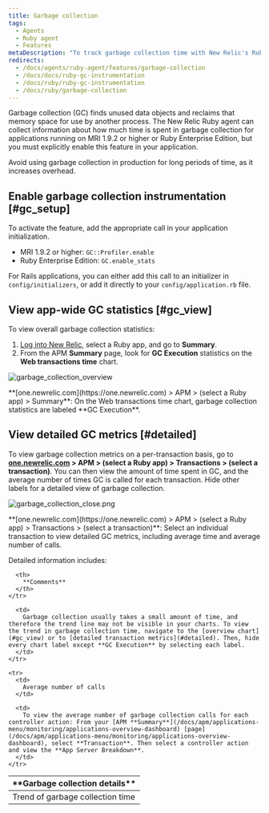 ```yaml
---
title: Garbage collection
tags:
  - Agents
  - Ruby agent
  - Features
metaDescription: "To track garbage collection time with New Relic's Ruby agent, use GC::Profiler.enable (MRI 1.9.2 or higher) or GC.enable_stats (REE)."
redirects:
  - /docs/agents/ruby-agent/features/garbage-collection
  - /docs/docs/ruby-gc-instrumentation
  - /docs/ruby/ruby-gc-instrumentation
  - /docs/ruby/garbage-collection
---
```


Garbage collection (GC) finds unused data objects and reclaims that memory space for use by another process. The New Relic Ruby agent can collect information about how much time is spent in garbage collection for applications running on MRI 1.9.2 or higher or Ruby Enterprise Edition, but you must explicitly enable this feature in your application.

<Callout variant="important">
  Avoid using garbage collection in production for long periods of time, as it
  increases overhead.
</Callout>

## Enable garbage collection instrumentation [#gc_setup]

To activate the feature, add the appropriate call in your application initialization.

- MRI 1.9.2 or higher: `GC::Profiler.enable`
- Ruby Enterprise Edition: `GC.enable_stats`

For Rails applications, you can either add this call to an initializer in `config/initializers`, or add it directly to your `config/application.rb` file.

## View app-wide GC statistics [#gc_view]

To view overall garbage collection statistics:

1. [Log into New Relic](https://one.newrelic.com/), select a Ruby app, and go to **Summary**.
2. From the APM **Summary** page, look for **GC Execution** statistics on the **Web transactions time** chart.

![garbage_collection_overview](src/images/garbage_collection_overview.png 'garbage_collection_overview')

<figcaption>
  **[one.newrelic.com](https://one.newrelic.com) > APM > (select a Ruby app) >
  Summary**: On the Web transactions time chart, garbage collection statistics
  are labeled **GC Execution**.
</figcaption>

## View detailed GC metrics [#detailed]

To view garbage collection metrics on a per-transaction basis, go to **[one.newrelic.com](https://one.newrelic.com) > APM > (select a Ruby app) > Transactions > (select a transaction)**. You can then view the amount of time spent in GC, and the average number of times GC is called for each transaction. Hide other labels for a detailed view of garbage collection.

![garbage_collection_close.png](src/images/garbage_collection_close.png 'garbage_collection_close.png')

<figcaption>
  **[one.newrelic.com](https://one.newrelic.com) > APM > (select a Ruby app) >
  Transactions > (select a transaction)**: Select an individual transaction to
  view detailed GC metrics, including average time and average number of calls.
</figcaption>

Detailed information includes:

<table>
  <thead>
    <tr>
      <th width={200}>
        **Garbage collection details**
      </th>

      <th>
        **Comments**
      </th>
    </tr>

  </thead>

  <tbody>
    <tr>
      <td>
        Trend of garbage collection time
      </td>

      <td>
        Garbage collection usually takes a small amount of time, and therefore the trend line may not be visible in your charts. To view the trend in garbage collection time, navigate to the [overview chart](#gc_view) or to [detailed transaction metrics](#detailed). Then, hide every chart label except **GC Execution** by selecting each label.
      </td>
    </tr>

    <tr>
      <td>
        Average number of calls
      </td>

      <td>
        To view the average number of garbage collection calls for each controller action: From your [APM **Summary**](/docs/apm/applications-menu/monitoring/applications-overview-dashboard) [page](/docs/apm/applications-menu/monitoring/applications-overview-dashboard), select **Transaction**. Then select a controller action and view the **App Server Breakdown**.
      </td>
    </tr>

  </tbody>
</table>
